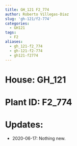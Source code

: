 ```yaml
---
title: GH_121 F2_774
author: Roberto Villegas-Diaz
slug: 'gh-121/f2-774'
categories:
  - GH121
tags:
  - F2
aliases:
  - gh_121-f2_774
  - gh-121-f2-774
  - gh121-f2774
---
```


# **House**: GH_121
# **Plant ID**: F2_774
# **Updates**: 
 - 2020-06-17: Nothing new.
